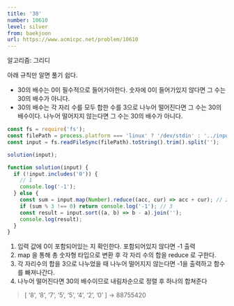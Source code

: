 ```yaml
---
title: '30'
number: 10610
level: silver
from: baekjoon
url: https://www.acmicpc.net/problem/10610
---
```


알고리즘: 그리디

아래 규칙만 알면 풀기 쉽다.

- 30의 배수는 0이 필수적으로 들어가야한다. 숫자에 0이 들어가있지 않다면 그 수는 30의 배수가 아니다.
- 30의 배수는 각 자리 수를 모두 합한 수를 3으로 나누어 떨어진다면 그 수는 30의 배수이다. 나누어 떨어지지 않는다면 그 수는 30의 배수가 아니다.

```js
const fs = require('fs');
const filePath = process.platform === 'linux' ? '/dev/stdin' : '../input.txt';
const input = fs.readFileSync(filePath).toString().trim().split('');

solution(input);

function solution(input) {
  if (!input.includes('0')) {
    // 1
    console.log('-1');
  } else {
    const sum = input.map(Number).reduce((acc, cur) => acc + cur); // 2
    if (sum % 3 !== 0) return console.log('-1'); // 3
    const result = input.sort((a, b) => b - a).join('');
    console.log(result);
  }
}
```

1. 입력 값에 0이 포함되어있는 지 확인한다. 포함되어있지 않다면 -1 출력
2. map 을 통해 총 숫자형 타입으로 변환 후 각 자리 수의 합을 reduce 로 구한다.
3. 각 자리수의 합을 3으로 나누었을 때 나누어 떨어지지 않는다면 -1을 출력하고 함수를 빠져나간다.
4. 나누어 떨어진다면 30의 배수이므로 내림차순으로 정렬 후 하나의 합쳐준다

> [ ‘8’, ‘8’, ‘7’, ‘5’, ‘5’, ‘4’, ‘2’, ’0’ ] → 88755420
